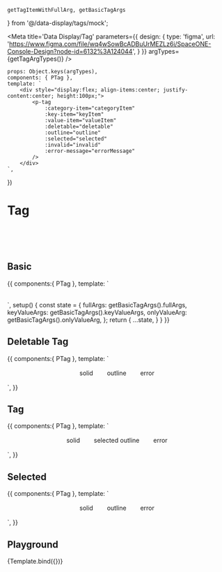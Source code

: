     getTagItemWithFullArg, getBasicTagArgs
} from '@/data-display/tags/mock';

<Meta title='Data Display/Tag' parameters={{
    design: {
        type: 'figma',
        url: 'https://www.figma.com/file/wq4wSowBcADBuUrMEZLz6i/SpaceONE-Console-Design?node-id=6132%3A124044',
    }
}} argTypes={getTagArgTypes()}
/>

    props: Object.keys(argTypes),
    components: { PTag },
    template: `
        <div style="display:flex; align-items:center; justify-content:center; height:100px;">
            <p-tag
                :category-item="categoryItem"
                :key-item="keyItem"
                :value-item="valueItem"
                :deletable="deletable"
                :outline="outline"
                :selected="selected"
                :invalid="invalid"
                :error-message="errorMessage"
            />
        </div>
    `,
})

# Tag

<br/>
<br/>
<br/>

## Basic
<Canvas>
    <Story name="Basic">
        {{
            components:{ PTag },
            template: `
<div style="display:flex; align-items:center; justify-content:center;">
    <p-tag :category-item="fullArgs.categoryItem" :key-item="fullArgs.keyItem" :value-item="fullArgs.valueItem" style="margin: 1rem"/>
    <p-tag :key-item="keyValueArgs.keyItem" :value-item="keyValueArgs.valueItem" style="margin: 1rem"/>
    <p-tag :value-item="onlyValueArg.valueItem" style="margin: 1rem"/>
</div>`,
            setup() {
                const state = {
                    fullArgs: getBasicTagArgs().fullArgs,
                    keyValueArgs: getBasicTagArgs().keyValueArgs,
                    onlyValueArg: getBasicTagArgs().onlyValueArg,
                };
                return {
                    ...state,
                }
            }
        }}
    </Story>
</Canvas>

## Deletable Tag
<Canvas>
    <Story name="Deletable Tag">
        {{
            components:{ PTag },
            template: `
<div style="display:flex; align-items:center; justify-content:center;">
    <p-tag style="margin: 1rem">solid</p-tag>
    <p-tag :outline="true" style="margin: 1rem">outline</p-tag>
    <p-tag :invalid="true" error-message="This is error message." style="margin: 1rem">error</p-tag>
</div>`,
        }}
    </Story>
</Canvas>

## Tag
<Canvas>
    <Story name="Tag">
        {{
            components:{ PTag },
            template: `
<div style="display:flex; align-items:center; justify-content:center;">
    <p-tag :deletable="false" style="margin: 1rem">solid</p-tag>
    <p-tag :deletable="false" :outline="true" style="margin: 1rem">selected outline</p-tag>
    <p-tag :deletable="false" :invalid="true" error-message="This is error message." style="margin: 1rem">error</p-tag>
</div>`,
        }}
    </Story>
</Canvas>

## Selected
<Canvas>
    <Story name="Selected">
        {{
            components:{ PTag },
            template: `
<div style="display:flex; align-items:center; justify-content:center;">
    <p-tag :selected="true" style="margin: 1rem">solid</p-tag>
    <p-tag :selected="true" :outline="true" style="margin: 1rem">outline</p-tag>
    <p-tag :selected="true" :invalid="true" error-message="This is error message." style="margin: 1rem">error</p-tag>
</div>`,
        }}
    </Story>
</Canvas>

## Playground

<Canvas>
    <Story name="Playground" height="100px" args={{...getTagItemWithFullArg()}}>
        {Template.bind({})}
    </Story>
</Canvas>

<ArgsTable story="Playground" />
